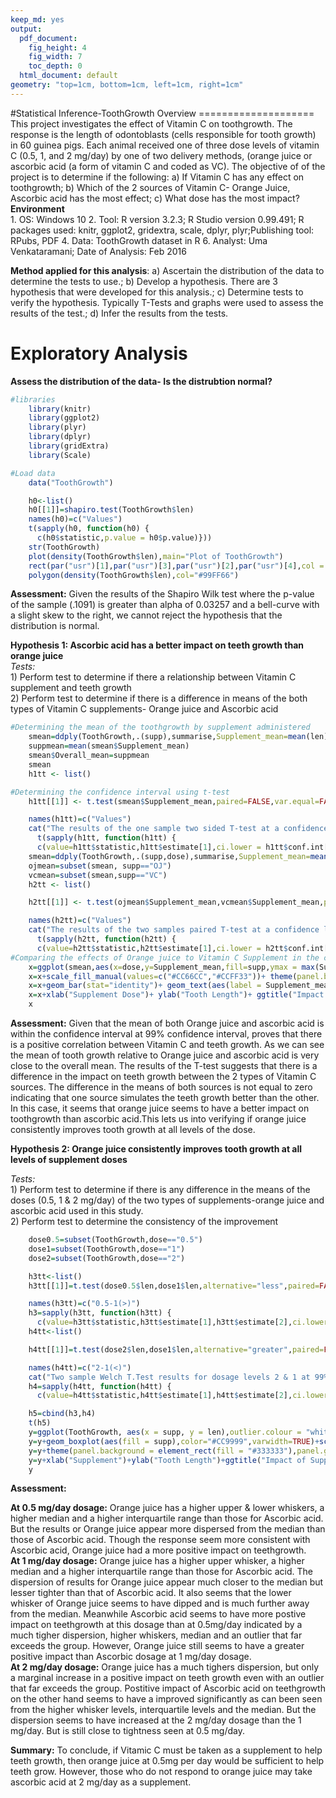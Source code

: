 ```yaml
---
keep_md: yes
output: 
  pdf_document:
    fig_height: 4
    fig_width: 7
    toc_depth: 0
  html_document: default
geometry: "top=1cm, bottom=1cm, left=1cm, right=1cm"
---
```

#Statistical Inference-ToothGrowth
Overview
====================
This project investigates the effect of Vitamin C on toothgrowth. The response is the length of odontoblasts (cells responsible for tooth growth) in 60 guinea pigs. Each animal received one of three dose levels of vitamin C (0.5, 1, and 2 mg/day) by one of two delivery methods, (orange juice or ascorbic acid (a form of vitamin C and coded as VC).  The objective of of the project is to determine if the following: a) If Vitamin C has any effect on toothgrowth; b) Which of the 2 sources of Vitamin C- Orange Juice, Ascorbic acid has the most effect; c) What dose has the most impact?     
**Environment**     
1. OS: Windows 10
2. Tool: R version 3.2.3; R Studio version 0.99.491; R packages used: knitr, ggplot2, gridextra, scale, dplyr, plyr;Publishing tool: RPubs, PDF
4. Data: ToothGrowth dataset in R
6. Analyst: Uma Venkataramani; Date of Analysis: Feb 2016

**Method applied for this analysis**: a) Ascertain the distribution of the data to determine the tests to use.; b) Develop a hypothesis. There are 3 hypothesis that were developed for this analysis.; c) Determine tests to verify the hypothesis. Typically T-Tests and graphs were used to assess the results of the test.; d) Infer the results from the tests.                

Exploratory Analysis       
====================
**Assess the distribution of the data- Is the distrubtion normal?**
```r
#libraries
    library(knitr)
    library(ggplot2)
    library(plyr)
    library(dplyr)
    library(gridExtra)
    library(Scale)
```

```r
#Load data
    data("ToothGrowth")
```

```r
    h0<-list() 
    h0[[1]]=shapiro.test(ToothGrowth$len)
    names(h0)=c("Values")
    t(sapply(h0, function(h0) {
      c(h0$statistic,p.value = h0$p.value)}))
    str(ToothGrowth)
    plot(density(ToothGrowth$len),main="Plot of ToothGrowth")
    rect(par("usr")[1],par("usr")[3],par("usr")[2],par("usr")[4],col = "#663366")
    polygon(density(ToothGrowth$len),col="#99FF66")
```

**Assessment:**
Given the results of the Shapiro Wilk test where the p-value of the sample (.1091) is greater than alpha of 0.03257 and a bell-curve with a slight skew to the right, we cannot reject the hypothesis that the distribution is normal.  

**Hypothesis 1: Ascorbic acid has a better impact on teeth growth than orange juice**       
*Tests:*    
1) Perform test to determine if there a relationship between Vitamin C supplement and teeth growth       
2) Perform test to determine if there is a difference in means of the both types of Vitamin C supplements- Orange juice and Ascorbic acid  
```r
#Determining the mean of the toothgrowth by supplement administered
    smean=ddply(ToothGrowth,.(supp),summarise,Supplement_mean=mean(len))
    suppmean=mean(smean$Supplement_mean)
    smean$Overall_mean=suppmean
    smean
    h1tt <- list()
```

```r
#Determining the confidence interval using t-test
    h1tt[[1]] <- t.test(smean$Supplement_mean,paired=FALSE,var.equal=FALSE,na.rm=TRUE,conf.level = .65)
```

```r
    names(h1tt)=c("Values")
    cat("The results of the one sample two sided T-test at a confidence level of 99% is as follow")
      t(sapply(h1tt, function(h1tt) {
      c(value=h1tt$statistic,h1tt$estimate[1],ci.lower = h1tt$conf.int[1], ci.upper = h1tt$conf.int[2],p.value = h1tt$p.value)}))
    smean=ddply(ToothGrowth,.(supp,dose),summarise,Supplement_mean=mean(len))
    ojmean=subset(smean, supp=="OJ")
    vcmean=subset(smean,supp=="VC")
    h2tt <- list()
```

```r
    h2tt[[1]] <- t.test(ojmean$Supplement_mean,vcmean$Supplement_mean,paired=TRUE,var.equal=FALSE,na.rm=TRUE,conf.level = .99)
```

```r
    names(h2tt)=c("Values")
    cat("The results of the two samples paired T-test at a confidence level of 99% is as follow")
      t(sapply(h2tt, function(h2tt) {
      c(value=h2tt$statistic,h2tt$estimate[1],ci.lower = h2tt$conf.int[1], ci.upper = h2tt$conf.int[2],p.value = h2tt$p.value)}))
#Comparing the effects of Orange juice to Vitamin C Supplement in the context of toothgrowth
    x=ggplot(smean,aes(x=dose,y=Supplement_mean,fill=supp,ymax = max(Supplement_mean)))+facet_grid(.~supp)
    x=x+scale_fill_manual(values=c("#CC66CC","#CCFF33"))+ theme(panel.background = element_rect(fill = "#333333"))
    x=x+geom_bar(stat="identity")+ geom_text(aes(label = Supplement_mean),size=3,hjust=0.5,vjust=3,position="stack")
    x=x+xlab("Supplement Dose")+ ylab("Tooth Length")+ ggtitle("Impact of Supplements on Teeth growth")
    x 
```

**Assessment:**
Given that the mean of both Orange juice and ascorbic acid is within the confidence interval at 99% confidence interval, proves that there is a positive correlation between Vitamin C and teeth growth. As we can see the mean of tooth growth relative to Orange juice and ascorbic acid is very close to the overall mean. The results of the T-test suggests that there is a difference in the impact on teeth growth between the 2 types of Vitamin C sources. The difference in the means of both sources is not equal to zero indicating that one source simulates the teeth growth better than the other. In this case, it seems that orange juice seems to have a better impact on toothgrowth than ascorbic acid.This lets us into verifying if orange juice consistently improves tooth growth at all levels of the dose.  

**Hypothesis 2: Orange juice consistently improves tooth growth at all levels of supplement doses**

*Tests:*   
1) Perform test to determine if there is any difference in the means of the doses (0.5, 1 & 2 mg/day) of the two types of supplements-orange juice and ascorbic acid used in this study.    
2) Perform test to determine the consistency of the improvement  
```r
    dose0.5=subset(ToothGrowth,dose=="0.5")
    dose1=subset(ToothGrowth,dose=="1")
    dose2=subset(ToothGrowth,dose=="2")
```

```r
    h3tt<-list()
    h3tt[[1]]=t.test(dose0.5$len,dose1$len,alternative="less",paired=FALSE,var.equal=FALSE,conf.level = .99)
```

```r
    names(h3tt)=c("0.5-1(>)")
    h3=sapply(h3tt, function(h3tt) {
      c(value=h3tt$statistic,h3tt$estimate[1],h3tt$estimate[2],ci.lower = h3tt$conf.int[1], ci.upper = h3tt$conf.int[2],p.value = h3tt$p.value)})
    h4tt<-list()
```

```r
    h4tt[[1]]=t.test(dose2$len,dose1$len,alternative="greater",paired=FALSE,var.equal=FALSE,conf.level = .99)
```

```r
    names(h4tt)=c("2-1(<)")
    cat("Two sample Welch T.Test results for dosage levels 2 & 1 at 99% confidence interval")
    h4=sapply(h4tt, function(h4tt) {
      c(value=h4tt$statistic,h4tt$estimate[1],h4tt$estimate[2],ci.lower = h4tt$conf.int[1], ci.upper = h4tt$conf.int[2],p.value = h4tt$p.value)})

    h5=cbind(h3,h4)
    t(h5)
    y=ggplot(ToothGrowth, aes(x = supp, y = len),outlier.colour = "white")+facet_wrap(~ dose)
    y=y+geom_boxplot(aes(fill = supp),color="#CC9999",varwidth=TRUE)+scale_fill_manual(values=c("#990066","#CCFF66"))
    y=y+theme(panel.background = element_rect(fill = "#333333"),panel.grid.major = element_blank(),panel.grid.minor = element_blank())
    y=y+xlab("Supplement")+ylab("Tooth Length")+ggtitle("Impact of Supplement Dosage on Teeth growth")
    y
```

**Assessment:**

**At 0.5 mg/day dosage:** Orange juice has a higher upper & lower whiskers, a higher median and a higher interquartile range than those for Ascorbic acid. But the results or Orange juice appear more dispersed from the median than those of Ascorbic acid. Though the response seem more consistent with Ascorbic acid, Orange juice had a more positive impact on teethgrowth.  
**At 1 mg/day dosage:** Orange juice has a higher upper whisker, a higher median and a higher interquartile range than those for Ascorbic acid. The dispersion of results for Orange juice appear much closer to the median but lesser tighter than that of Ascorbic acid. It also seems that the lower whisker of Orange juice seems to have dipped and is much further away from the median. Meanwhile Ascorbic acid seems to have more postive impact on teethgrowth at this dosage than at 0.5mg/day indicated by a much tigher dispersion, higher whiskers, median and an outlier that far exceeds the group. However, Orange juice still seems to have a greater positive impact than Ascorbic dosage at 1 mg/day dosage.  
**At 2 mg/day dosage:** Orange juice has a much tighers dispersion, but only a marginal increase in a positive impact on teeth growth even with an outlier that far exceeds the group. Postitive impact of Ascorbic acid on teethgrowth on the other hand seems to have a improved significantly as can been seen from the higher whisker levels, interquartile levels and the median. But the dispersion seems to have increased at the 2 mg/day dosage than the 1 mg/day. But is still close to tightness seen at 0.5 mg/day.   

**Summary:**
To conclude, if Vitamic C must be taken as a supplement to help teeth growth, then orange juice at 0.5mg per day would be  sufficient to help teeth grow. However, those who do not respond to orange juice may take ascorbic acid at 2 mg/day as a supplement.
